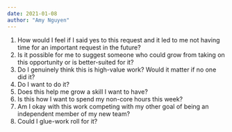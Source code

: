 ```yaml
---
date: 2021-01-08
author: "Amy Nguyen"
---
```


1. How would I feel if I said yes to this request and it led to me not having time for an important request in the future?
2. Is it possible for me to suggest someone who could grow from taking on this opportunity or is better-suited for it?
3. Do I genuinely think this is high-value work? Would it matter if no one did it?
4. Do I want to do it?
5. Does this help me grow a skill I want to have?
6. Is this how I want to spend my non-core hours this week?
7. Am I okay with this work competing with my other goal of being an independent member of my new team?
8. Could I glue-work roll for it?
